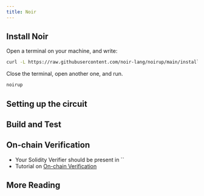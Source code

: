```yaml
---
title: Noir
---
```


## Install Noir

Open a terminal on your machine, and write:

```bash
curl -L https://raw.githubusercontent.com/noir-lang/noirup/main/install | bash
```

Close the terminal, open another one, and run.

```bash
noirup
```

## Setting up the circuit

## Build and Test

## On-chain Verification

- Your Solidity Verifier should be present in ``
- Tutorial on [On-chain Verification](/tutorials/on-chain-verification)

## More Reading
